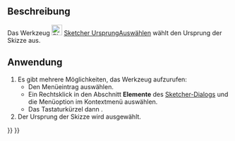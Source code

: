 <languages/>

{{Docnav/de
|[[Sketcher_CarbonCopy/de|Pause]]
|[[Sketcher_SelectHorizontalAxis/de|HorizontaleAchseAuswählen]]
|[[Sketcher_Workbench/de|Sketcher]]
|IconL=Sketcher_CarbonCopy.svg‎
|IconR=Sketcher_SelectHorizontalAxis.svg
|IconC=Workbench_Sketcher.svg
}}

{{GuiCommand/de
|Name=Sketcher SelectOrigin
|Name/de=Sketcher UrsprungAuswählen
|MenuLocation=Skizze → Skizzenwerkzeuge → Ursprung auswählen
|Workbenches=[[Sketcher_Workbench/de|Sketcher]]
|Shortcut={{KEY|Z}} {{KEY|O}}
|Version=0.15
}}

<span id="Description"></span>
==Beschreibung==

Das Werkzeug [[Image:Sketcher_SelectOrigin.svg|24px]] [[Sketcher_SelectOrigin/de|Sketcher UrsprungAuswählen]] wählt den Ursprung der Skizze aus.

<span id="Usage"></span>
==Anwendung==

# Es gibt mehrere Möglichkeiten, das Werkzeug aufzurufen:
#* Den Menüeintrag {{MenuCommand|Skizze → Sketcher-Werkzeuge → [[Image:Sketcher_SelectOrigin.svg|16px]] Ursprung auswählen}} auswählen.
#* Ein Rechtsklick in den Abschnitt '''Elemente''' des [[Sketcher_Dialog/de|Sketcher-Dialogs]] und die Menüoption {{MenuCommand|[[Image:Sketcher_SelectOrigin.svg|16px]] Ursprung auswählen}} im Kontextmenü auswählen.
#* Das Tastaturkürzel {{KEY|Z}} dann {{KEY|O}}.
# Der Ursprung der Skizze wird ausgewählt.


{{Docnav/de
|[[Sketcher_CarbonCopy/de|Pause]]
|[[Sketcher_SelectHorizontalAxis/de|HorizontaleAchseAuswählen]]
|[[Sketcher_Workbench/de|Sketcher]]
|IconL=Sketcher_CarbonCopy.svg‎
|IconR=Sketcher_SelectHorizontalAxis.svg
|IconC=Workbench_Sketcher.svg
}}

{{Sketcher_Tools_navi{{#translation:}}}}
{{Userdocnavi{{#translation:}}}}